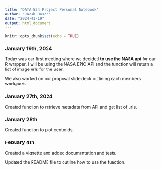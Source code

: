---
title: "DATA-534 Project Personal Notebook"
author: "Jacob Rosen"
date: "2024-01-19"
output: html_document
---

```{r setup, include=FALSE}
knitr::opts_chunk$set(echo = TRUE)
```

### January 19th, 2024
Today was our first meeting where we decided **to use the NASA api** for our R wrapper. 
I will be using the NASA EPIC API and the function will return a list of image urls for the user. 

We also worked on our proposal slide deck outlining each members work/part.

### January 27th, 2024

Created function to retrieve metadata from API and get list of urls.

### January 28th 

Created function to plot centroids.

### Febuary 4th
Created a vignette and added documentation and tests.

Updated the README file to outline how to use the function.